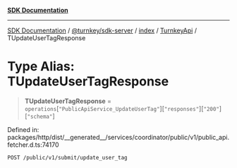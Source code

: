 [**SDK Documentation**](../../../../../../README.mdx)

***

[SDK Documentation](../../../../../../packages.mdx) / [@turnkey/sdk-server](../../../../README.mdx) / [index](../../../README.mdx) / [TurnkeyApi](../README.mdx) / TUpdateUserTagResponse

# Type Alias: TUpdateUserTagResponse

> **TUpdateUserTagResponse** = `operations`\[`"PublicApiService_UpdateUserTag"`\]\[`"responses"`\]\[`"200"`\]\[`"schema"`\]

Defined in: packages/http/dist/\_\_generated\_\_/services/coordinator/public/v1/public\_api.fetcher.d.ts:74170

`POST /public/v1/submit/update_user_tag`
